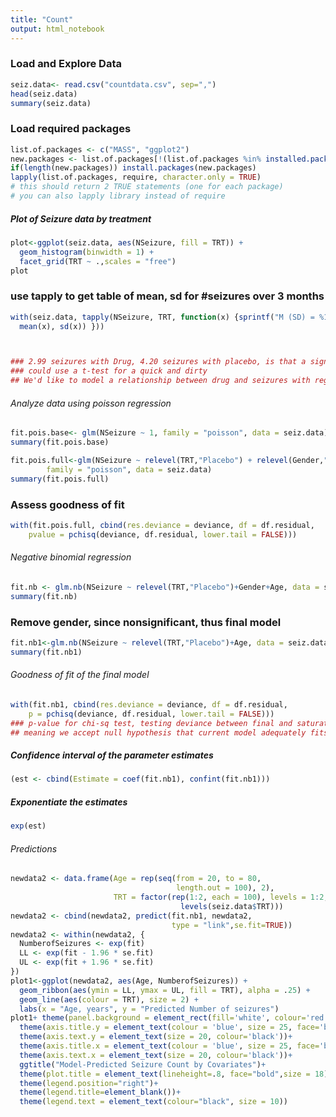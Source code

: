 ```yaml
---
title: "Count"
output: html_notebook
---
```

### Load and Explore Data
```r
seiz.data<- read.csv("countdata.csv", sep=",")
head(seiz.data)
summary(seiz.data)
```

### Load required packages
```r
list.of.packages <- c("MASS", "ggplot2")
new.packages <- list.of.packages[!(list.of.packages %in% installed.packages()[,"Package"])]
if(length(new.packages)) install.packages(new.packages)
lapply(list.of.packages, require, character.only = TRUE)
# this should return 2 TRUE statements (one for each package)
# you can also lapply library instead of require
```


##### Plot of Seizure data by treatment

```r
plot<-ggplot(seiz.data, aes(NSeizure, fill = TRT)) +
  geom_histogram(binwidth = 1) +
  facet_grid(TRT ~ .,scales = "free")
plot

```

### use tapply to get table of mean, sd for #seizures over 3 months
```r
with(seiz.data, tapply(NSeizure, TRT, function(x) {sprintf("M (SD) = %1.2f (%1.2f)", 
  mean(x), sd(x)) }))



### 2.99 seizures with Drug, 4.20 seizures with placebo, is that a significant diff?
### could use a t-test for a quick and dirty
## We'd like to model a relationship between drug and seizures with regression model
```

###### Analyze data using poisson regression
```r
fit.pois.base<- glm(NSeizure ~ 1, family = "poisson", data = seiz.data)
summary(fit.pois.base)

fit.pois.full<-glm(NSeizure ~ relevel(TRT,"Placebo") + relevel(Gender,"Female") + Age,
        family = "poisson", data = seiz.data)
summary(fit.pois.full)

```

### Assess goodness of fit
```r
with(fit.pois.full, cbind(res.deviance = deviance, df = df.residual,
    pvalue = pchisq(deviance, df.residual, lower.tail = FALSE)))

```

###### Negative binomial regression
```r
fit.nb <- glm.nb(NSeizure ~ relevel(TRT,"Placebo")+Gender+Age, data = seiz.data)
summary(fit.nb)

```


### Remove gender, since nonsignificant, thus final model
```r
fit.nb1<-glm.nb(NSeizure ~ relevel(TRT,"Placebo")+Age, data = seiz.data)
summary(fit.nb1)

```

###### Goodness of fit of the final model
```r
with(fit.nb1, cbind(res.deviance = deviance, df = df.residual,
    p = pchisq(deviance, df.residual, lower.tail = FALSE)))
### p-value for chi-sq test, testing deviance between final and saturated, is nonsignificant
## meaning we accept null hypothesis that current model adequately fits data

```

##### Confidence interval of the parameter estimates
```r
(est <- cbind(Estimate = coef(fit.nb1), confint(fit.nb1)))

```

##### Exponentiate the estimates
```r
exp(est)

```

###### Predictions

```r
newdata2 <- data.frame(Age = rep(seq(from = 20, to = 80,
                                     length.out = 100), 2),
                       TRT = factor(rep(1:2, each = 100), levels = 1:2, labels =
                                      levels(seiz.data$TRT)))
newdata2 <- cbind(newdata2, predict(fit.nb1, newdata2,
                                    type = "link",se.fit=TRUE))
newdata2 <- within(newdata2, {
  NumberofSeizures <- exp(fit)
  LL <- exp(fit - 1.96 * se.fit)
  UL <- exp(fit + 1.96 * se.fit)
})
plot1<-ggplot(newdata2, aes(Age, NumberofSeizures)) +
  geom_ribbon(aes(ymin = LL, ymax = UL, fill = TRT), alpha = .25) +
  geom_line(aes(colour = TRT), size = 2) +
  labs(x = "Age, years", y = "Predicted Number of seizures")
plot1+ theme(panel.background = element_rect(fill='white', colour='red'))+
  theme(axis.title.y = element_text(colour = 'blue', size = 25, face='bold'))+
  theme(axis.text.y = element_text(size = 20, colour='black'))+
  theme(axis.title.x = element_text(colour = 'blue', size = 25, face='bold'))+
  theme(axis.text.x = element_text(size = 20, colour='black'))+
  ggtitle("Model-Predicted Seizure Count by Covariates")+
  theme(plot.title = element_text(lineheight=.8, face="bold",size = 18))+
  theme(legend.position="right")+
  theme(legend.title=element_blank())+
  theme(legend.text = element_text(colour="black", size = 10))

```

